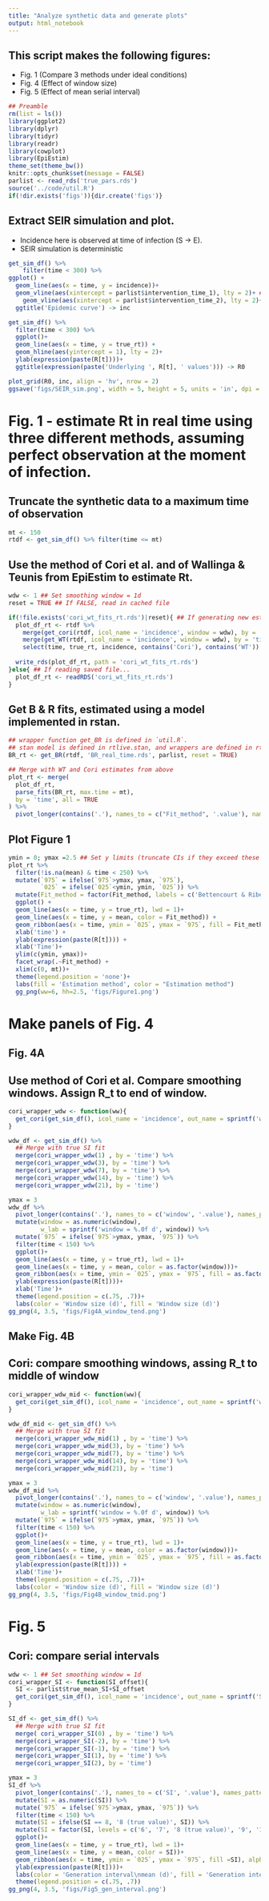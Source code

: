 ```yaml
---
title: "Analyze synthetic data and generate plots"
output: html_notebook
---
```


## This script makes the following figures:

* Fig. 1 (Compare 3 methods under ideal conditions)
* Fig. 4 (Effect of window size)
* Fig. 5 (Effect of mean serial interval)

```r
## Preamble
rm(list = ls())
library(ggplot2)
library(dplyr)
library(tidyr)
library(readr)
library(cowplot)
library(EpiEstim)
theme_set(theme_bw())
knitr::opts_chunk$set(message = FALSE)
parlist <- read_rds('true_pars.rds')
source('../code/util.R')
if(!dir.exists('figs')){dir.create('figs')}
```

## Extract SEIR simulation and plot.

- Incidence here is observed at time of infection (S -> E).
- SEIR simulation is deterministic

```r
get_sim_df() %>%
    filter(time < 300) %>%
ggplot() +
  geom_line(aes(x = time, y = incidence))+
  geom_vline(aes(xintercept = parlist$intervention_time_1), lty = 2)+ ## Dahsed line where Rt starts to decrease
    geom_vline(aes(xintercept = parlist$intervention_time_2), lty = 2)+ ## Dahsed line where Rt starts to decrease
  ggtitle('Epidemic curve') -> inc

get_sim_df() %>% 
  filter(time < 300) %>%
  ggplot()+
  geom_line(aes(x = time, y = true_rt)) +
  geom_hline(aes(yintercept = 1), lty = 2)+
  ylab(expression(paste(R[t])))+
  ggtitle(expression(paste('Underlying ', R[t], ' values'))) -> R0

plot_grid(R0, inc, align = 'hv', nrow = 2)
ggsave('figs/SEIR_sim.png', width = 5, height = 5, units = 'in', dpi = 300)
```


# Fig. 1 - estimate Rt in real time using three different methods, assuming perfect observation at the moment of infection.

## Truncate the synthetic data to a maximum time of observation

```r
mt <- 150
rtdf <- get_sim_df() %>% filter(time <= mt)
```


## Use the method of Cori et al. and of Wallinga & Teunis from EpiEstim to estimate Rt.
```r
wdw <- 1 ## Set smoothing window = 1d
reset = TRUE ## If FALSE, read in cached file

if(!file.exists('cori_wt_fits_rt.rds')|reset){ ## If generating new estimates...
  plot_df_rt <- rtdf %>%
    merge(get_cori(rtdf, icol_name = 'incidence', window = wdw), by = 'time') %>%     ## Estimate using Cori et al. Function get_cori is defined in `util.R`
    merge(get_WT(rtdf, icol_name = 'incidence', window = wdw), by = 'time') %>%      ## Estimate using WT. Function get_WT is defined in `util.R` -- Note, this takes several minutes to generate CIs.
    select(time, true_rt, incidence, contains('Cori'), contains('WT')) 
  
  write_rds(plot_df_rt, path = 'cori_wt_fits_rt.rds')
}else{ ## If reading saved file...
  plot_df_rt <- readRDS('cori_wt_fits_rt.rds')
}
```

## Get B & R fits, estimated using a model implemented in rstan.

```r
## wrapper function get_BR is defined in `util.R`.
## stan model is defined in rtlive.stan, and wrappers are defined in rtlive.R
BR_rt <- get_BR(rtdf, 'BR_real_time.rds', parlist, reset = TRUE)

## Merge with WT and Cori estimates from above
plot_rt <- merge(
  plot_df_rt,
  parse_fits(BR_rt, max.time = mt),
  by = 'time', all = TRUE
) %>%
  pivot_longer(contains('.'), names_to = c("Fit_method", '.value'), names_sep = '\\.') ## Reformat for plotting
```

## Plot Figure 1
```r
ymin = 0; ymax =2.5 ## Set y limits (truncate CIs if they exceed these limits)
plot_rt %>%
  filter(!is.na(mean) & time < 250) %>%
  mutate(`975` = ifelse(`975`>ymax, ymax, `975`),
         `025` = ifelse(`025`<ymin, ymin, `025`)) %>%
  mutate(Fit_method = factor(Fit_method, labels = c('Bettencourt & Ribeiro', 'Cori et al.', 'Wallinga & Teunis'))) %>%
  ggplot() +
  geom_line(aes(x = time, y = true_rt), lwd = 1)+
  geom_line(aes(x = time, y = mean, color = Fit_method)) +
  geom_ribbon(aes(x = time, ymin = `025`, ymax = `975`, fill = Fit_method), alpha = 0.3)+
  xlab('time') +
  ylab(expression(paste(R[t]))) +
  xlab('Time')+
  ylim(c(ymin, ymax))+
  facet_wrap(.~Fit_method) +
  xlim(c(0, mt))+
  theme(legend.position = 'none')+
  labs(fill = 'Estimation method', color = "Estimation method")
  gg_png(ww=6, hh=2.5, 'figs/Figure1.png')
```


# Make panels of Fig. 4

## Fig. 4A
## Use method of Cori et al. Compare smoothing windows. Assign R_t to end of window.

```r
cori_wrapper_wdw <- function(ww){
  get_cori(get_sim_df(), icol_name = 'incidence', out_name = sprintf('wdw_%.1f', ww), window = ww, SI_mean = parlist$true_mean_SI)
}

wdw_df <- get_sim_df() %>%
  ## Merge with true SI fit
  merge(cori_wrapper_wdw(1) , by = 'time') %>%
  merge(cori_wrapper_wdw(3), by = 'time') %>%
  merge(cori_wrapper_wdw(7), by = 'time') %>%
  merge(cori_wrapper_wdw(14), by = 'time') %>%
  merge(cori_wrapper_wdw(21), by = 'time') 

```



```r
ymax = 3
wdw_df %>%
  pivot_longer(contains('.'), names_to = c('window', '.value'), names_pattern = 'wdw_(\\d\\d?\\.\\d)\\.(\\w+)') %>%
  mutate(window = as.numeric(window),
         w_lab = sprintf('window = %.0f d', window)) %>%
  mutate(`975` = ifelse(`975`>ymax, ymax, `975`)) %>%
  filter(time < 150) %>%
  ggplot()+
  geom_line(aes(x = time, y = true_rt), lwd = 1)+
  geom_line(aes(x = time, y = mean, color = as.factor(window)))+
  geom_ribbon(aes(x = time, ymin = `025`, ymax = `975`, fill = as.factor(window)), alpha = .1) +
  ylab(expression(paste(R[t])))+
  xlab('Time')+
  theme(legend.position = c(.75, .7))+
  labs(color = 'Window size (d)', fill = 'Window size (d)')
gg_png(4, 3.5, 'figs/Fig4A_window_tend.png')
```


## Make Fig. 4B
## Cori: compare smoothing windows, assing R_t to middle of window

```r
cori_wrapper_wdw_mid <- function(ww){
  get_cori(get_sim_df(), icol_name = 'incidence', out_name = sprintf('wdw_%.1f', ww), window = ww, SI_mean = parlist$true_mean_SI, wend = FALSE)
}

wdw_df_mid <- get_sim_df() %>%
  ## Merge with true SI fit
  merge(cori_wrapper_wdw_mid(1) , by = 'time') %>%
  merge(cori_wrapper_wdw_mid(3), by = 'time') %>%
  merge(cori_wrapper_wdw_mid(7), by = 'time') %>%
  merge(cori_wrapper_wdw_mid(14), by = 'time') %>%
  merge(cori_wrapper_wdw_mid(21), by = 'time') 

```



```r
ymax = 3
wdw_df_mid %>%
  pivot_longer(contains('.'), names_to = c('window', '.value'), names_pattern = 'wdw_(\\d\\d?\\.\\d)\\.(\\w+)') %>%
  mutate(window = as.numeric(window),
         w_lab = sprintf('window = %.0f d', window)) %>%
  mutate(`975` = ifelse(`975`>ymax, ymax, `975`)) %>%
  filter(time < 150) %>%
  ggplot()+
  geom_line(aes(x = time, y = true_rt), lwd = 1)+
  geom_line(aes(x = time, y = mean, color = as.factor(window)))+
  geom_ribbon(aes(x = time, ymin = `025`, ymax = `975`, fill = as.factor(window)), alpha = .1) +
  ylab(expression(paste(R[t]))) +
  xlab('Time')+
  theme(legend.position = c(.75, .7))+
  labs(color = 'Window size (d)', fill = 'Window size (d)')
gg_png(4, 3.5, 'figs/Fig4B_window_tmid.png')
```




# Fig. 5

## Cori: compare serial intervals


```r
wdw <- 1 ## Set smoothing window = 1d
cori_wrapper_SI <- function(SI_offset){
  SI <- parlist$true_mean_SI+SI_offset
  get_cori(get_sim_df(), icol_name = 'incidence', out_name = sprintf('SI_%.1f', SI), window = wdw, SI_mean = SI)
}

SI_df <- get_sim_df() %>%
  ## Merge with true SI fit
  merge( cori_wrapper_SI(0) , by = 'time') %>%
  merge(cori_wrapper_SI(-2), by = 'time') %>%
  merge(cori_wrapper_SI(-1), by = 'time') %>%
  merge(cori_wrapper_SI(1), by = 'time') %>%
  merge(cori_wrapper_SI(2), by = 'time') 

```

```r
ymax = 3
SI_df %>%
  pivot_longer(contains('.'), names_to = c('SI', '.value'), names_pattern = 'SI_(\\d\\d?\\.\\d)\\.(\\w+)') %>%
  mutate(SI = as.numeric(SI)) %>%
  mutate(`975` = ifelse(`975`>ymax, ymax, `975`)) %>%
  filter(time < 150) %>%
  mutate(SI = ifelse(SI == 8, '8 (true value)', SI)) %>%
  mutate(SI = factor(SI, levels = c('6', '7', '8 (true value)', '9', '10'))) %>%
  ggplot()+
  geom_line(aes(x = time, y = true_rt), lwd = 1)+
  geom_line(aes(x = time, y = mean, color = SI))+
  geom_ribbon(aes(x = time, ymin = `025`, ymax = `975`, fill =SI), alpha = .1) +
  ylab(expression(paste(R[t])))+
  labs(color = 'Generation interval\nmean (d)', fill = 'Generation interval\nmean (d)') +
  theme(legend.position = c(.75, .7))
gg_png(4, 3.5, 'figs/Fig5_gen_interval.png')
```


